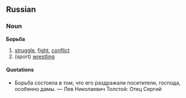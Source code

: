 ==Russian==
===Noun===
'''Борьба''' 

# [[struggle]], [[fight]], [[conflict]]
# (sport) [[wrestling]]

====Quotations====
* Борьба состояла в том, что его раздражали посетители, господа, особенно дамы. &mdash; Лев Николаевич Толстой: Отец Сергий